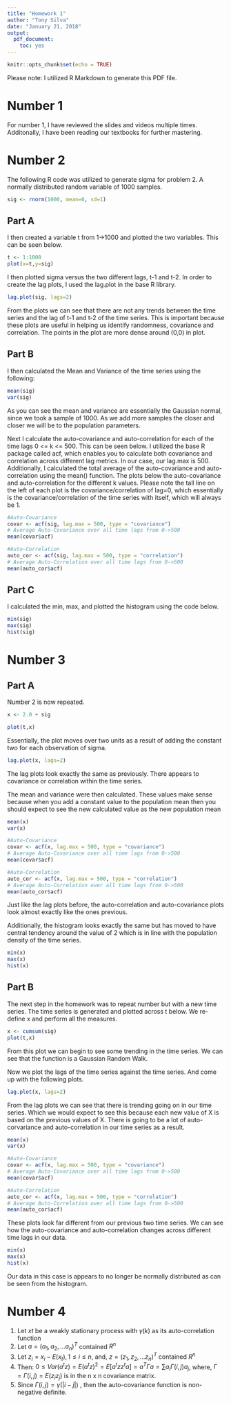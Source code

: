 ```yaml
---
title: "Homework 1"
author: "Tony Silva"
date: "January 21, 2018"
output: 
  pdf_document: 
    toc: yes
---
```


```r
knitr::opts_chunk$set(echo = TRUE)
```

Please note: I utilized R Markdown to generate this PDF file.

# Number 1

For number 1, I have reviewed the slides and videos multiple times. Additonally, I have been reading our textbooks for further mastering.

# Number 2

The following R code was utilized to generate sigma for problem 2. A normally distributed random variable of 1000 samples. 

```r
sig <- rnorm(1000, mean=0, sd=1)
```
## Part A
I then created a variable t from 1->1000 and plotted the two variables. This can be seen below.

```r
t <- 1:1000
plot(x=t,y=sig)
```

I then plotted sigma versus the two different lags, t-1 and t-2. In order to create the lag plots, I used the lag.plot in the base R library. 

```r
lag.plot(sig, lags=2)
```

From the plots we can see that there are not any trends between the time series and the lag of t-1 and t-2 of the time series. This is important because these plots are useful in helping us identify randomness, covariance and correlation. The points in the plot are more dense around (0,0) in plot.

## Part B

I then calculated the Mean and Variance of the time series using the following:

```r
mean(sig)
var(sig)
```

As you can see the mean and variance are essentially the Gaussian normal, since we took a sample of 1000. As we add more samples the closer and closer we will be to the population parameters.

Next I calculate the auto-covariance and auto-correlation for each of the time lags 0 <= k <= 500. This can be seen below. I utilized the base R package called acf, which enables you to calculate both covariance and correlation across different lag metrics. In our case, our lag.max is 500. Additionally, I calculated the total average of the auto-covariance and auto-correlation using the mean() function. The plots below the auto-covariance and auto-correlation for the different k values. Please note the tall line on the left of each plot is the covariance/correlation of lag=0, which essentially is the covariance/correlation of the time series with itself, which will always be 1.

```r
#Auto-Covariance
covar <- acf(sig, lag.max = 500, type = "covariance")
# Average Auto-Covariance over all time lags from 0->500
mean(covar$acf)

#Auto-Correlation
auto_cor <- acf(sig, lag.max = 500, type = "correlation")
# Average Auto-Correlation over all time lags from 0->500
mean(auto_cor$acf)
```

## Part C

I calculated the min, max, and plotted the histogram using the code below.

```r
min(sig)
max(sig)
hist(sig)
```

# Number 3

## Part A

Number 2 is now repeated.
```r
x <- 2.0 + sig

plot(t,x)
```

Essentially, the plot moves over two units as a result of adding the constant two for each observation of sigma.

```r
lag.plot(x, lags=2)
```

The lag plots look exactly the same as previously. There appears to covariance or correlation within the time series.

The mean and variance were then calculated. These values make sense because when you add a constant value to the population mean then you should expect to see the new calculated value as the new population mean

```r
mean(x)
var(x)
```


```r
#Auto-Covariance
covar <- acf(x, lag.max = 500, type = "covariance")
# Average Auto-Covariance over all time lags from 0->500
mean(covar$acf)

#Auto-Correlation
auto_cor <- acf(x, lag.max = 500, type = "correlation")
# Average Auto-Correlation over all time lags from 0->500
mean(auto_cor$acf)
```

Just like the lag plots before, the auto-correlation and auto-covariance plots look almost exactly like the ones previous. 

Additionally, the histogram looks exactly the same but has moved to have central tendency around the value of 2 which is in line with the population density of the time series.

```r
min(x)
max(x)
hist(x)
```

## Part B

The next step in the homework was to repeat number but with a new time series. The time series is generated and plotted across t below. We re-define x and perform all the measures.

```r
x <- cumsum(sig)
plot(t,x)
```

From this plot we can begin to see some trending in the time series. We can see that the function is a Gaussian Random Walk.

Now we plot the lags of the time series against the time series. And come up with the following plots.

```r
lag.plot(x, lags=2)
```

From the lag plots we can see that there is trending going on in our time series. Which we would expect to see this because each new value of X is based on the previous values of X. There is going to be a lot of auto-corvariance and auto-correlation in our time series as a result.

```r
mean(x)
var(x)
```


```r
#Auto-Covariance
covar <- acf(x, lag.max = 500, type = "covariance")
# Average Auto-Covariance over all time lags from 0->500
mean(covar$acf)

#Auto-Correlation
auto_cor <- acf(x, lag.max = 500, type = "correlation")
# Average Auto-Correlation over all time lags from 0->500
mean(auto_cor$acf)
```

These plots look far different from our previous two time series. We can see how the auto-covariance and auto-correlation changes across different time lags in our data.

```r
min(x)
max(x)
hist(x)
```

Our data in this case is appears to no longer be normally distributed as can be seen from the histogram.

# Number 4

1. Let ${xt}$ be a weakly stationary process with $\gamma(k)$ as its auto-correlation function
2. Let $a = (a_1, a_2, . . . a_n)^T$ contained $R^n$
3. Let $z_i = x_i - E(x_t), 1 \leq i \leq n$, and, $z = (z_1, z_2, . . . z_n)^T$ contained $R^n$
4. Then: $0 \leq  Var(a^tz) = E(a^tz)^2 = E[a^tzz^ta] = a^T\Gamma a = \sum a_i\Gamma(i,j)a_j$, where, $\Gamma = \Gamma(i,j) = E(z_iz_j)$ is in the n x n covariance matrix.
5. Since $\Gamma(i,j) = \gamma(|i-j|)$ , then the auto-covariance function is non-negative definite.